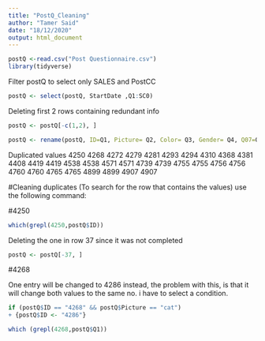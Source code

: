 ```yaml
---
title: "PostQ_Cleaning"
author: "Tamer Said"
date: "18/12/2020"
output: html_document
---
```


```r
postQ <-read.csv("Post Questionnaire.csv")
library(tidyverse)
```

Filter postQ to select only SALES and PostCC

```r
postQ <- select(postQ, StartDate ,Q1:SC0)
```

Deleting first 2 rows containing redundant info

```r
postQ <- postQ[-c(1,2), ]
```


```r
postQ <- rename(postQ, ID=Q1, Picture= Q2, Color= Q3, Gender= Q4, Q07=Q7, Q08 = Q8, Q09 = Q9)
```

Duplicated values 
4250
4268
4272
4279
4281
4293
4294
4310
4368
4381
4408
4419
4419
4538
4538
4571
4571
4739
4739
4755
4755
4756
4756
4760
4760
4765
4765
4899
4899
4907
4907

#Cleaning duplicates (To search for the row that contains the values) use the following command:

#4250
```r
which(grepl(4250,postQ$ID))
```
Deleting the one in row 37 since it was not completed

```r
postQ <- postQ[-37, ]
```

#4268

One entry will be changed to 4286 instead, the problem with this, is that it will change both values to the same no. i have to select a condition. 

```r
if (postQ$ID == "4268" && postQ$Picture == "cat")
+ {postQ$ID <- "4286"}
```



```r
which (grepl(4268,postQ$Q1))
```

```r

```

